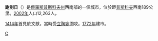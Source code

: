 {{unreferenced|time=2009-6-30}}

{{coord|56|17|N|28|29|E|display=title}}
'''謝別日'''（{{lang|ru|Се́беж}}）是[[俄羅斯|俄羅斯]][[普斯科夫州|普斯科夫州]]西南部的一個城市，位於距[[普斯科夫|普斯科夫]]西南189公里。[[2002年|2002年]]人口12,263人。

[[1414年|1414年]]首見於文獻，當時受[[立陶宛|立陶宛]]圍攻。[[1772年|1772年]]建市。

{{普斯科夫州城市}}

[[Category:普斯科夫州城市|С]]